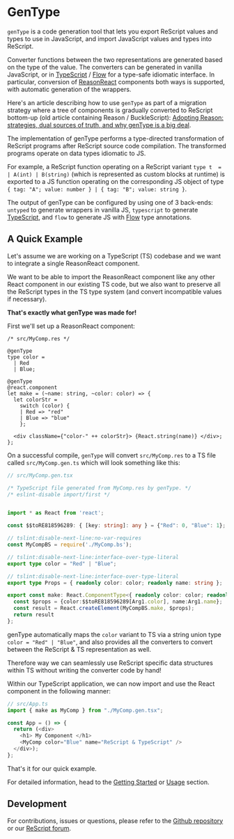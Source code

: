 # GenType

`genType` is a code generation tool that lets you export ReScript values and types to use in JavaScript, and import JavaScript values and types into ReScript.

Converter functions between the two representations are generated based on the type of the value. The converters can be generated in vanilla JavaScript, or in [TypeScript](https://www.typescriptlang.org/) / [Flow](https://flow.org/en/) for a type-safe idiomatic interface.
In particular, conversion of [ReasonReact](https://reasonml.github.io/reason-react/) components both ways is supported, with automatic generation of the wrappers.

Here's an article describing how to use `genType` as part of a migration strategy where a tree of components is gradually converted to ReScript bottom-up (old article containing Reason / BuckleScript): [Adopting Reason: strategies, dual sources of truth, and why genType is a big deal](https://medium.com/p/c514265b466d).

The implementation of genType performs a type-directed transformation of ReScript programs after ReScript source code compilation. The transformed programs operate on data types idiomatic to JS.

For example, a ReScript function operating on a ReScript variant `type t  = | A(int) | B(string)` (which is represented as custom blocks at runtime) is exported to a JS function operating on the corresponding JS object of type `{ tag: "A"; value: number }
  | { tag: "B"; value: string }`.

The output of genType can be configured by using one of 3 back-ends: `untyped` to generate wrappers in vanilla JS, `typescript` to generate [TypeScript](https://www.typescriptlang.org/), and `flow` to generate JS with [Flow](https://flow.org/en/) type annotations.

## A Quick Example

Let's assume we are working on a TypeScript (TS) codebase and we want to integrate a single ReasonReact component.

We want to be able to import the ReasonReact component like any other React component in our existing TS code, but we also want to preserve all the ReScript types in the TS type system (and convert incompatible values if necessary).

**That's exactly what genType was made for!**

First we'll set up a ReasonReact component:

```res
/* src/MyComp.res */

@genType
type color =
  | Red
  | Blue;

@genType
@react.component
let make = (~name: string, ~color: color) => {
  let colorStr =
    switch (color) {
    | Red => "red"
    | Blue => "blue"
    };

  <div className={"color-" ++ colorStr}> {React.string(name)} </div>;
};
```

On a successful compile, `genType` will convert `src/MyComp.res` to a TS file called `src/MyComp.gen.ts` which will look something like this:

```ts
// src/MyComp.gen.tsx

/* TypeScript file generated from MyComp.res by genType. */
/* eslint-disable import/first */


import * as React from 'react';

const $$toRE818596289: { [key: string]: any } = {"Red": 0, "Blue": 1};

// tslint:disable-next-line:no-var-requires
const MyCompBS = require('./MyComp.bs');

// tslint:disable-next-line:interface-over-type-literal
export type color = "Red" | "Blue";

// tslint:disable-next-line:interface-over-type-literal
export type Props = { readonly color: color; readonly name: string };

export const make: React.ComponentType<{ readonly color: color; readonly name: string }> = function MyComp(Arg1: any) {
  const $props = {color:$$toRE818596289[Arg1.color], name:Arg1.name};
  const result = React.createElement(MyCompBS.make, $props);
  return result
};
```

genType automatically maps the `color` variant to TS via a string union type `color = "Red" | "Blue"`, and also provides all the converters to convert between the ReScript & TS representation as well.

Therefore way we can seamlessly use ReScript specific data structures within TS without writing the converter code by hand!

Within our TypeScript application, we can now import and use the React component in the following manner:

```ts
// src/App.ts
import { make as MyComp } from "./MyComp.gen.tsx";

const App = () => {
  return (<div>
    <h1> My Component </h1>
    <MyComp color="Blue" name="ReScript & TypeScript" />
  </div>);
};
```

That's it for our quick example.

For detailed information, head to the [Getting Started](getting-started) or [Usage](usage) section.

## Development

For contributions, issues or questions, please refer to the [Github repository](https://github.com/reason-association/genType) or our [ReScript forum](https://forum.rescript-lang.org).
